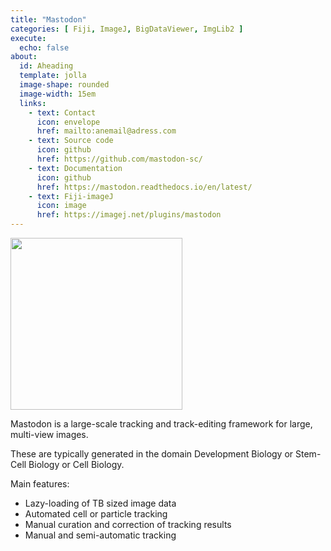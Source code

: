 ```yaml
---
title: "Mastodon"
categories: [ Fiji, ImageJ, BigDataViewer, ImgLib2 ]
execute:
  echo: false
about: 
  id: Aheading
  template: jolla
  image-shape: rounded
  image-width: 15em
  links:
    - text: Contact
      icon: envelope
      href: mailto:anemail@adress.com
    - text: Source code
      icon: github
      href: https://github.com/mastodon-sc/
    - text: Documentation
      icon: github
      href: https://mastodon.readthedocs.io/en/latest/
    - text: Fiji-imageJ
      icon: image
      href: https://imagej.net/plugins/mastodon
---
```


::: {.alignleft}
![](Mastodon-logo_jy-01.png){width=275}
 
Mastodon is a large-scale tracking and track-editing framework for large, multi-view images.

These are typically generated in the domain Development Biology or
Stem-Cell Biology or Cell Biology.

Main features:

- Lazy-loading of TB sized image data
- Automated cell or particle tracking
- Manual curation and correction of tracking results
- Manual and semi-automatic tracking
:::
